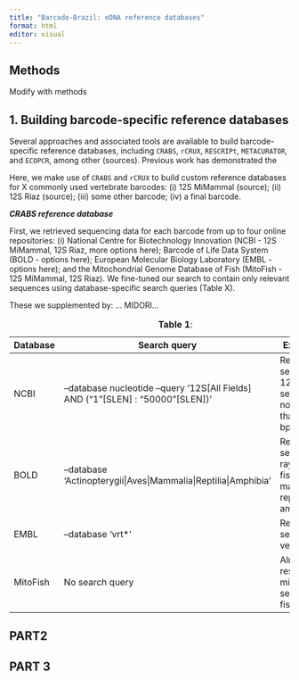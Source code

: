 ```yaml
---
title: "Barcode-Brazil: eDNA reference databases"
format: html
editor: visual
---
```


::: {.content-visible when-format="html"}
# Methods
:::

Modify with methods

## 1. Building barcode-specific reference databases

Several approaches and associated tools are available to build barcode-specific reference databases, including `CRABS`, `rCRUX`, `RESCRIPt`, `METACURATOR`, and `ECOPCR`, among other (sources). Previous work has demonstrated the

Here, we make use of `CRABS` and `rCRUX` to build custom reference databases for X commonly used vertebrate barcodes: (i) 12S MiMammal (source); (ii) 12S Riaz (source); (iii) some other barcode; (iv) a final barcode.

***CRABS reference database***

First, we retrieved sequencing data for each barcode from up to four online repositories: (i) National Centre for Biotechnology Innovation (NCBI - 12S MiMammal, 12S Riaz, more options here); Barcode of Life Data System (BOLD - options here); European Molecular Biology Laboratory (EMBL - options here); and the Mitochondrial Genome Database of Fish (MitoFish - 12S MiMammal, 12S Riaz). We fine-tuned our search to contain only relevant sequences using database-specific search queries (Table X).

These we supplemented by: ... MIDORI...

| Database | Search query                                                                          | Explanation                                                                        |
|----------|---------------------------------------------------------------------------------------|------------------------------------------------------------------------------------|
| NCBI     | --database nucleotide --query '12S\[All Fields\] AND ("1"\[SLEN\] : "50000"\[SLEN\])' | Restricts the search to 12S sequences no longer than 50,000 bp.                    |
| BOLD     | --database 'Actinopterygii\|Aves\|Mammalia\|Reptilia\|Amphibia'                       | Restricts the search to ray-finned fish, birds, mammals, reptiles and amphibians.  |
| EMBL     | --database 'vrt\*'                                                                    | Restricts the search to vertebrates.                                               |
| MitoFish | No search query                                                                       | Already restricted to mitochondrial sequences of fish species.                     |

: **Table 1**:

## PART2

## PART 3

